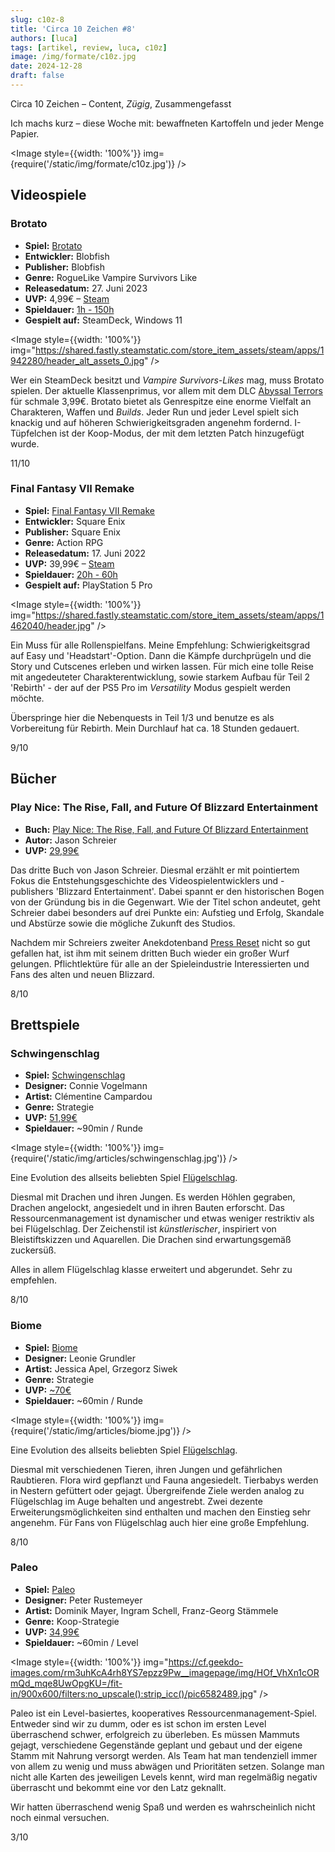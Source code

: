 ```yaml
---
slug: c10z-8
title: 'Circa 10 Zeichen #8'
authors: [luca]
tags: [artikel, review, luca, c10z]
image: /img/formate/c10z.jpg
date: 2024-12-28
draft: false
---
```





Circa 10 Zeichen – Content, _Zügig_, Zusammengefasst

Ich machs kurz – diese Woche mit: bewaffneten Kartoffeln und jeder Menge Papier.

<Image style={{width: '100%'}} img={require('/static/img/formate/c10z.jpg')} />

<!--truncate-->

## Videospiele

### Brotato

- **Spiel:** [Brotato](https://store.steampowered.com/app/1942280/Brotato/)
- **Entwickler:** Blobfish
- **Publisher:** Blobfish
- **Genre:** RogueLike Vampire Survivors Like
- **Releasedatum:** 27. Juni 2023
- **UVP:** 4,99€ – [Steam](https://store.steampowered.com/app/1942280/Brotato/)
- **Spieldauer:** [1h - 150h](https://howlongtobeat.com/game/132289)
- **Gespielt auf:** SteamDeck, Windows 11

<Image style={{width: '100%'}}
       img="https://shared.fastly.steamstatic.com/store_item_assets/steam/apps/1942280/header_alt_assets_0.jpg" />

Wer ein SteamDeck besitzt und *Vampire Survivors-Likes* mag, muss Brotato spielen. Der aktuelle Klassenprimus, vor allem mit dem DLC [Abyssal Terrors](https://store.steampowered.com/app/2868390/Brotato_Abyssal_Terrors/) für schmale 3,99€. Brotato bietet als Genrespitze eine enorme Vielfalt an Charakteren, Waffen und *Builds*. Jeder Run und jeder Level spielt sich knackig und auf höheren Schwierigkeitsgraden angenehm fordernd. I-Tüpfelchen ist der Koop-Modus, der mit dem letzten Patch hinzugefügt wurde.

11/10

### Final Fantasy VII Remake

- **Spiel:** [Final Fantasy VII Remake](https://store.steampowered.com/app/1996430/Dicefolk/)
- **Entwickler:** Square Enix
- **Publisher:** Square Enix
- **Genre:** Action RPG
- **Releasedatum:** 17. Juni 2022
- **UVP:** 39,99€ – [Steam](https://store.steampowered.com/app/1462040/FINAL_FANTASY_VII_REMAKE_INTERGRADE/)
- **Spieldauer:** [20h - 60h](https://howlongtobeat.com/game/57686)
- **Gespielt auf:** PlayStation 5 Pro

<Image style={{width: '100%'}}
       img="https://shared.fastly.steamstatic.com/store_item_assets/steam/apps/1462040/header.jpg" />

Ein Muss für alle Rollenspielfans. Meine Empfehlung: Schwierigkeitsgrad auf Easy und 'Headstart'-Option. Dann die Kämpfe durchprügeln und die Story und Cutscenes erleben und wirken lassen.
Für mich eine tolle Reise mit angedeuteter Charakterentwicklung, sowie starkem Aufbau für Teil 2 'Rebirth' - der auf der PS5 Pro im *Versatility* Modus gespielt werden möchte.

Überspringe hier die Nebenquests in Teil 1/3 und benutze es als Vorbereitung für Rebirth. Mein Durchlauf hat ca. 18 Stunden gedauert.

9/10

## Bücher

### Play Nice: The Rise, Fall, and Future Of Blizzard Entertainment

- **Buch:** [Play Nice: The Rise, Fall, and Future Of Blizzard Entertainment](https://www.thalia.de/shop/home/artikeldetails/A1071076408)
- **Autor:** Jason Schreier
- **UVP:** [29,99€](https://www.thalia.de/shop/home/artikeldetails/A1071076408)

Das dritte Buch von Jason Schreier. Diesmal erzählt er mit pointiertem Fokus die Entstehungsgeschichte des Videospielentwicklers und -publishers 'Blizzard Entertainment'. Dabei spannt er den historischen Bogen von der Gründung bis in die Gegenwart. Wie der Titel schon andeutet, geht Schreier dabei besonders auf drei Punkte ein: Aufstieg und Erfolg, Skandale und Abstürze sowie die mögliche Zukunft des Studios.

Nachdem mir Schreiers zweiter Anekdotenband [Press Reset](https://www.thalia.de/shop/home/artikeldetails/A1059257946) nicht so gut gefallen hat, ist ihm mit seinem dritten Buch wieder ein großer Wurf gelungen. Pflichtlektüre für alle an der Spieleindustrie Interessierten und Fans des alten und neuen Blizzard.

8/10

## Brettspiele

### Schwingenschlag

- **Spiel:** [Schwingenschlag](https://boardgamegeek.com/boardgame/410201/wyrmspan)
- **Designer:** Connie Vogelmann
- **Artist:** Clémentine Campardou
- **Genre:** Strategie
- **UVP:** [51,99€](https://www.amazon.de/Feuerland-Spiele-31032-Schwingenschlag-Flügelschlag/dp/B0CTQZ6FLS)
- **Spieldauer:** ~90min / Runde

<Image style={{width: '100%'}} img={require('/static/img/articles/schwingenschlag.jpg')} />

Eine Evolution des allseits beliebten Spiel [Flügelschlag](https://boardgamegeek.com/boardgame/266192/wingspan).

Diesmal mit Drachen und ihren Jungen. Es werden Höhlen gegraben, Drachen angelockt, angesiedelt und in ihren Bauten erforscht. Das Ressourcenmanagement ist dynamischer und etwas weniger restriktiv als bei Flügelschlag. Der Zeichenstil ist *künstlerischer*, inspiriert von Bleistiftskizzen und Aquarellen. Die Drachen sind erwartungsgemäß zuckersüß.

Alles in allem Flügelschlag klasse erweitert und abgerundet. Sehr zu empfehlen.

8/10

### Biome

- **Spiel:** [Biome](https://boardgamegeek.com/boardgame/382549/biome)
- **Designer:** Leonie Grundler
- **Artist:** Jessica Apel, Grzegorz Siwek
- **Genre:** Strategie
- **UVP:** [~70€](https://www.biomethegame.com/order)
- **Spieldauer:** ~60min / Runde

<Image style={{width: '100%'}} img={require('/static/img/articles/biome.jpg')} />

Eine Evolution des allseits beliebten Spiel [Flügelschlag](https://boardgamegeek.com/boardgame/266192/wingspan).

Diesmal mit verschiedenen Tieren, ihren Jungen und gefährlichen Raubtieren. Flora wird gepflanzt und Fauna angesiedelt. Tierbabys werden in Nestern gefüttert oder gejagt. Übergreifende Ziele werden analog zu Flügelschlag im Auge behalten und angestrebt. Zwei dezente Erweiterungsmöglichkeiten sind enthalten und machen den Einstieg sehr angenehm. Für Fans von Flügelschlag auch hier eine große Empfehlung.

8/10

### Paleo

- **Spiel:** [Paleo](https://boardgamegeek.com/boardgame/300531/paleo)
- **Designer:** Peter Rustemeyer
- **Artist:** Dominik Mayer, Ingram Schell, Franz-Georg Stämmele
- **Genre:** Koop-Strategie
- **UVP:** [34,99€](https://www.amazon.de/Asmodee-Paleo-Familienspiel-Brettspiel-Deutsch/dp/B08MWXBC6R)
- **Spieldauer:** ~60min / Level

<Image style={{width: '100%'}}
       img="https://cf.geekdo-images.com/rm3uhKcA4rh8YS7epzz9Pw__imagepage/img/HOf_VhXn1cORmQd_mqe8UwOpgKU=/fit-in/900x600/filters:no_upscale():strip_icc()/pic6582489.jpg" />

Paleo ist ein Level-basiertes, kooperatives Ressourcenmanagement-Spiel.
Entweder sind wir zu dumm, oder es ist schon im ersten Level überraschend schwer, erfolgreich zu überleben. Es müssen Mammuts gejagt, verschiedene Gegenstände geplant und gebaut und der eigene Stamm mit Nahrung versorgt werden. Als Team hat man tendenziell immer von allem zu wenig und muss abwägen und Prioritäten setzen. Solange man nicht alle Karten des jeweiligen Levels kennt, wird man regelmäßig negativ überrascht und bekommt eine vor den Latz geknallt.

Wir hatten überraschend wenig Spaß und werden es wahrscheinlich nicht noch einmal versuchen.

3/10
